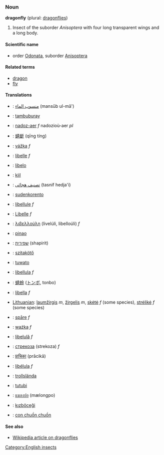 ===Noun===
'''dragonfly''' (plural: [[dragonflies]])

# Insect of the suborder ''Anisoptera'' with four long transparent wings and a long body.

====Scientific name====
*order [[Odonata]], suborder [[Anisoptera]]

====Related terms====
*[[dragon]]
*[[fly]]

====Translations====
*{{ar}}: [[منسوب الماء]] (mansūb ul-mā')
*{{bns}}: [[tambuburay]]
*{{br}}: [[nadoz-aer]] ''f'' nadozioù-aer ''pl''
*{{zh}}: [[蜻蜓]] (qīng tíng)
*{{cz}}: [[vážka]] ''f''
*{{nl}}: [[libelle]] ''f''
*{{eo}}: [[libelo]]
*{{et}}: [[kiil]]
*{{fa}}: [[تصنيف هجائی]] (tasnif hedja'i)
*{{fi}}: [[sudenkorento]]
*{{fr}}: [[libellule]] ''f''
*{{de}}: [[Libelle]] ''f''
*{{el}}: [[λιβελλούλη]] (livelúli, libelloúli) ''f''
*{{haw}}: [[pinao]]
*{{he}}: [[שפירית]] (shapirit)
*{{hu}}: [[szitakötő]]
*{{ilo}}: [[tuwato]]
*{{it}}: [[libellula]] ''f''
*{{ja}}: [[蜻蛉]] ([[トンボ]], tonbo)
*{{la}}: [[libella]] ''f''
*[[Lithuanian]]: [[laumžirgis]] ''m'', [[žirgelis]] ''m'', [[skėtė]] ''f'' (some species), [[strėlikė]] ''f'' (some species)
*{{lv}}: [[spāre]] ''f''
*{{pl}}: [[ważka]] ''f''
*{{ro}}: [[libelulă]] ''f''
*{{ru}}: [[стрекоза]] (strekoza) ''f''
*{{sa}}: [[प्राचिका]] (prācikā)
*{{es}}: [[libélula]] ''f''
*{{sv}}: [[trollslända]]
*{{tl}}: [[tutubi]]
*{{th}}: [[แมลงปอ]] (mælongpo)
*{{tr}}: [[kızböceği]]
*{{vi}}: [[con chuồn chuồn]]

====See also====
*[[w:dragonfly|Wikipedia article on dragonflies]]

[[Category:English insects]]